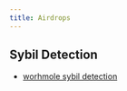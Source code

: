 ```yaml
---
title: Airdrops
---
```


## Sybil Detection

- [worhmole sybil detection](https://x.com/AlliumLabs/status/1767289617605107912?s=20)